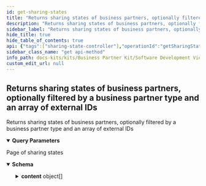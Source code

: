 ```yaml
---
id: get-sharing-states
title: "Returns sharing states of business partners, optionally filtered by a business partner type and an array of external IDs"
description: "Returns sharing states of business partners, optionally filtered by a business partner type and an array of external IDs"
sidebar_label: "Returns sharing states of business partners, optionally filtered by a business partner type and an array of external IDs"
hide_title: true
hide_table_of_contents: true
api: {"tags":["sharing-state-controller"],"operationId":"getSharingStates","parameters":[{"name":"page","in":"query","description":"Number of page to get results from","required":false,"schema":{"minimum":0,"type":"string","default":"0"}},{"name":"size","in":"query","description":"Size of each page","required":false,"schema":{"maximum":100,"minimum":0,"type":"string","default":"10"}},{"name":"businessPartnerType","in":"query","description":"Business partner type","required":false,"schema":{"type":"string","enum":["LEGAL_ENTITY","SITE","ADDRESS","GENERIC"]}},{"name":"externalIds","in":"query","description":"External IDs","required":false,"schema":{"type":"array","items":{"type":"string"}}}],"responses":{"200":{"description":"Page of sharing states","content":{"application/json":{"schema":{"required":["content","contentSize","page","totalElements","totalPages"],"type":"object","properties":{"totalElements":{"type":"integer","description":"Total number of all results in all pages","format":"int64"},"totalPages":{"type":"integer","description":"Total number pages","format":"int32"},"page":{"type":"integer","description":"Current page number","format":"int32"},"contentSize":{"type":"integer","description":"Number of results in the page","format":"int32"},"content":{"type":"array","description":"Collection of results in the page","items":{"required":["externalId","sharingStateType"],"type":"object","properties":{"externalId":{"type":"string","description":"The external identifier of the business partner for which the sharing state entry was created."},"sharingStateType":{"type":"string","description":"One of the sharing state types of the current sharing state.","enum":["Pending","Success","Error","Initial","Ready"]},"sharingErrorCode":{"type":"string","description":"One of the sharing error codes in case the current sharing state type is \"error\".","enum":["SharingProcessError","SharingTimeout","BpnNotInPool","MissingTaskID"]},"sharingErrorMessage":{"type":"string","description":"The error message in case the current sharing state type is \"error\"."},"sharingProcessStarted":{"type":"string","description":"The date and time when the sharing process was started.","format":"date-time"},"taskId":{"type":"string","description":"The orchestrator task identifier that was created"}},"description":"A sharing state entry shows the progress in the sharing process and is updated each time the progress for a business partner changes. The business partner is identified by a combination of external ID and business partner type."}}},"description":"Paginated collection of results"}}}}},"description":"Returns sharing states of business partners, optionally filtered by a business partner type and an array of external IDs","method":"get","path":"/v6/sharing-state","servers":[{"url":"http://localhost:8081","description":"Generated server url"}],"info":{"title":"Business Partner Data Management Gate","description":"A gate for a member to share business partner data with CatenaX","version":"6.0.0"},"postman":{"name":"Returns sharing states of business partners, optionally filtered by a business partner type and an array of external IDs","description":{"type":"text/plain"},"url":{"path":["v6","sharing-state"],"host":["{{baseUrl}}"],"query":[{"disabled":false,"description":{"content":"Number of page to get results from","type":"text/plain"},"key":"page","value":""},{"disabled":false,"description":{"content":"Size of each page","type":"text/plain"},"key":"size","value":""},{"disabled":false,"description":{"content":"Business partner type","type":"text/plain"},"key":"businessPartnerType","value":""},{"disabled":false,"description":{"content":"External IDs","type":"text/plain"},"key":"externalIds","value":""}],"variable":[]},"header":[{"key":"Accept","value":"application/json"}],"method":"GET"}}
sidebar_class_name: "get api-method"
info_path: docs-kits/kits/Business Partner Kit/Software Development View/Gate Api/business-partner-data-management-gate
custom_edit_url: null
---
```



## Returns sharing states of business partners, optionally filtered by a business partner type and an array of external IDs



Returns sharing states of business partners, optionally filtered by a business partner type and an array of external IDs

<details style={{"marginBottom":"1rem"}} data-collapsed={false} open={true}><summary style={{}}><strong>Query Parameters</strong></summary><div><ul><ParamsItem className={"paramsItem"} param={{"name":"page","in":"query","description":"Number of page to get results from","required":false,"schema":{"minimum":0,"type":"string","default":"0"}}}></ParamsItem><ParamsItem className={"paramsItem"} param={{"name":"size","in":"query","description":"Size of each page","required":false,"schema":{"maximum":100,"minimum":0,"type":"string","default":"10"}}}></ParamsItem><ParamsItem className={"paramsItem"} param={{"name":"businessPartnerType","in":"query","description":"Business partner type","required":false,"schema":{"type":"string","enum":["LEGAL_ENTITY","SITE","ADDRESS","GENERIC"]}}}></ParamsItem><ParamsItem className={"paramsItem"} param={{"name":"externalIds","in":"query","description":"External IDs","required":false,"schema":{"type":"array","items":{"type":"string"}}}}></ParamsItem></ul></div></details><div><ApiTabs><TabItem label={"200"} value={"200"}><div>

Page of sharing states

</div><div><MimeTabs schemaType={"response"}><TabItem label={"application/json"} value={"application/json"}><SchemaTabs><TabItem label={"Schema"} value={"Schema"}><details style={{}} data-collapsed={false} open={true}><summary style={{"textAlign":"left"}}><strong>Schema</strong></summary><div style={{"textAlign":"left","marginLeft":"1rem"}}></div><ul style={{"marginLeft":"1rem"}}><SchemaItem collapsible={false} name={"totalElements"} required={false} deprecated={undefined} schemaDescription={"Total number of all results in all pages"} schemaName={"int64"} qualifierMessage={undefined} defaultValue={undefined}></SchemaItem><SchemaItem collapsible={false} name={"totalPages"} required={false} deprecated={undefined} schemaDescription={"Total number pages"} schemaName={"int32"} qualifierMessage={undefined} defaultValue={undefined}></SchemaItem><SchemaItem collapsible={false} name={"page"} required={false} deprecated={undefined} schemaDescription={"Current page number"} schemaName={"int32"} qualifierMessage={undefined} defaultValue={undefined}></SchemaItem><SchemaItem collapsible={false} name={"contentSize"} required={false} deprecated={undefined} schemaDescription={"Number of results in the page"} schemaName={"int32"} qualifierMessage={undefined} defaultValue={undefined}></SchemaItem><SchemaItem collapsible={true} className={"schemaItem"}><details style={{}}><summary style={{}}><strong>content</strong><span style={{"opacity":"0.6"}}> object[]</span></summary><div style={{"marginLeft":"1rem"}}><div style={{"marginTop":".5rem","marginBottom":".5rem"}}>

Collection of results in the page

</div><SchemaItem collapsible={false} name={"externalId"} required={false} deprecated={undefined} schemaDescription={"The external identifier of the business partner for which the sharing state entry was created."} schemaName={"string"} qualifierMessage={undefined} defaultValue={undefined}></SchemaItem><SchemaItem collapsible={false} name={"sharingStateType"} required={false} deprecated={undefined} schemaDescription={"One of the sharing state types of the current sharing state."} schemaName={"string"} qualifierMessage={"**Possible values:** [`Pending`, `Success`, `Error`, `Initial`, `Ready`]"} defaultValue={undefined}></SchemaItem><SchemaItem collapsible={false} name={"sharingErrorCode"} required={false} deprecated={undefined} schemaDescription={"One of the sharing error codes in case the current sharing state type is \"error\"."} schemaName={"string"} qualifierMessage={"**Possible values:** [`SharingProcessError`, `SharingTimeout`, `BpnNotInPool`, `MissingTaskID`]"} defaultValue={undefined}></SchemaItem><SchemaItem collapsible={false} name={"sharingErrorMessage"} required={false} deprecated={undefined} schemaDescription={"The error message in case the current sharing state type is \"error\"."} schemaName={"string"} qualifierMessage={undefined} defaultValue={undefined}></SchemaItem><SchemaItem collapsible={false} name={"sharingProcessStarted"} required={false} deprecated={undefined} schemaDescription={"The date and time when the sharing process was started."} schemaName={"date-time"} qualifierMessage={undefined} defaultValue={undefined}></SchemaItem><SchemaItem collapsible={false} name={"taskId"} required={false} deprecated={undefined} schemaDescription={"The orchestrator task identifier that was created"} schemaName={"string"} qualifierMessage={undefined} defaultValue={undefined}></SchemaItem></div></details></SchemaItem></ul></details></TabItem><TabItem label={"Example (from schema)"} value={"Example (from schema)"}><ResponseSamples responseExample={"{\n  \"totalElements\": 0,\n  \"totalPages\": 0,\n  \"page\": 0,\n  \"contentSize\": 0,\n  \"content\": [\n    {\n      \"externalId\": \"string\",\n      \"sharingStateType\": \"Pending\",\n      \"sharingErrorCode\": \"SharingProcessError\",\n      \"sharingErrorMessage\": \"string\",\n      \"sharingProcessStarted\": \"2024-05-15\",\n      \"taskId\": \"string\"\n    }\n  ]\n}"} language={"json"}></ResponseSamples></TabItem></SchemaTabs></TabItem></MimeTabs></div></TabItem></ApiTabs></div>
      